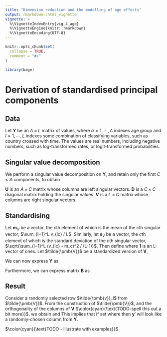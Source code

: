 ```yaml
---
title: "Dimension reduction and the modelling of age effects"
output: rmarkdown::html_vignette
vignette: >
  %\VignetteIndexEntry{vig_4_age}
  %\VignetteEngine{knitr::rmarkdown}
  %\VignetteEncoding{UTF-8}
---
```


```r
knitr::opts_chunk$set(
  collapse = TRUE,
  comment = "#>"
)
```

```r
library(bage)
```




# Derivation of standardised principal components

## Data 

Let $\pmb{Y}$ be an $A \times L$ matrix of values, where $a=1,\cdots,A$ indexes age group and $l=1,\cdots,L$ indexes some combination of classifying variables, such as country crossed with time. The values are real numbers, including negative numbers, such as log-transformed rates, or logit-transformed probabilities.

## Singular value decomposition

We perform a singular value decomposition on $\pmb{Y}$, and retain only the first $C < A$ components, to obtain
\begin{equation}
  \pmb{Y} \approx \pmb{U} \pmb{D} \pmb{V}^\top
\end{equation}

$\pmb{U}$ is an $A \times C$ matrix whose columns are left singular vectors. $\pmb{D}$ is a $C \times C$ diagonal matrix holding the singular values. $\pmb{V}$ is a $L \times C$ matrix whose columns are right singular vectors.

## Standardising

Let $\pmb{m}_V$ be a vector, the $c$th element of which is the mean of the $c$th singular vector, $\sum_{l=1}^L v_{lc} / L$. Similarly, let $\pmb{s}_V$ be a vector, the $c$th element of which is the standard deviation of the $c$th singular vector, $\sqrt{\sum_{l=1}^L (v_{lc} - m_c)^2 / (L-1)}$. Then define 
\begin{align}
  \pmb{M}_V & = \pmb{1} \pmb{m}_V^\top  \\
  \pmb{S}_V & = \text{diag}(\pmb{s}_V),
\end{align}
where $\pmb{1}$ is an L-vector of ones. Let $\tilde{\pmb{V}}$ be a standardized version of $\pmb{V}$,
\begin{equation}
  \tilde{\pmb{V}} = (\pmb{V} - \pmb{M}_V) \pmb{S}_V^{-1}.
\end{equation}

We can now express $\pmb{Y}$ as
\begin{align}
  \pmb{Y} & \approx \pmb{U} \pmb{D} (\tilde{\pmb{V}} \pmb{S}_V + \pmb{M}_V)^\top \\
  & = \pmb{U} \pmb{D} \pmb{S}_V \tilde{\pmb{V}}^\top + \pmb{U} \pmb{D}\pmb{M}_V ^\top \\
  & = \pmb{A}\tilde{\pmb{V}}^\top + \pmb{B}.
\end{align}

Furthermore, we can express matrix $\pmb{B}$ as 
\begin{align}
  \pmb{B} & = \pmb{U} \pmb{D}\pmb{M}_V ^\top \\
  & = \pmb{U} \pmb{D} \pmb{m}_V \pmb{1}^\top$ \\
  & = \pmb{b} \pmb{1}^\top.
\end{align}


## Result

Consider a randomly selected row $\tilde{\pmb{v}}_l$ from $\tilde{\pmb{V}}$. From the construction of $\tilde{\pmb{V}}$, and the orthogonality of the columns of $\pmb{V}$ $\color{cyan}{\text{TODO-spell this out a bit more}}$, we obtain
\begin{equation}
  \text{E}[\tilde{\pmb{v}}_l] = \pmb{0}
\end{equation}
and 
\begin{equation}
  \text{Var}[\tilde{\pmb{v}}_l] = \pmb{I}.
\end{equation}
This implies that if set 
\begin{equation}
  \pmb{y}' = \pmb{A} \pmb{z} + \pmb{b}
\end{equation}
where
\begin{equation}
  \pmb{z} \sim \text{N}(\pmb{0}, \pmb{I}),
\end{equation}
then $\pmb{y}'$ will look like a randomly-chosen column from $\pmb{Y}$.

$\color{cyan}{\text{TODO - illustrate with examples}}$


